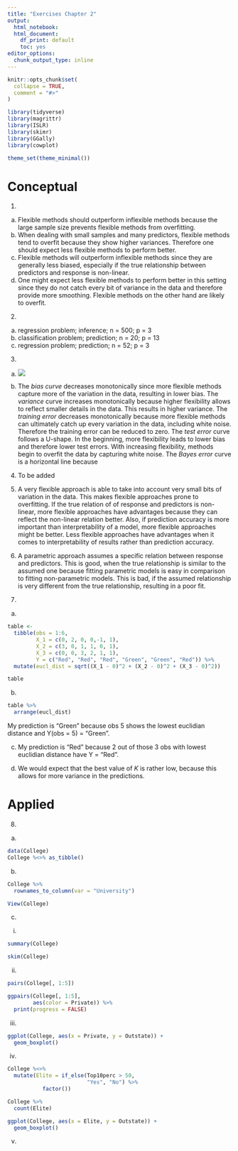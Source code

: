 ---
title: "Exercises Chapter 2"
output:
  html_notebook:
  html_document:
    df_print: default
    toc: yes
editor_options: 
  chunk_output_type: inline
---

```{r setup}
knitr::opts_chunk$set(
  collapse = TRUE,
  comment = "#>"
)

library(tidyverse)
library(magrittr)
library(ISLR)
library(skimr)
library(GGally)
library(cowplot)

theme_set(theme_minimal())
```

# Conceptual

(@)
(a) Flexible methods should outperform inflexible methods because the large sample size prevents flexible methods from overfitting.
(b) When dealing with small samples and many predictors, flexible methods tend to overfit because they show higher variances. Therefore one should expect less flexible methods to perform better.
(c) Flexible methods will outperform inflexible methods since they are generally less biased, especially if the true relationship between predictors and response is non-linear.
(d) One might expect less flexible methods to perform better in this setting since they do not catch every bit of variance in the data and therefore provide more smoothing. Flexible methods on the other hand are likely to overfit.
    
(@)
(a) regression problem; inference; n = 500; p = 3
(b) classification problem; prediction; n = 20; p = 13
(c) regression problem; prediction; n = 52; p = 3

(@)
(a) ![](images/2.4.3a.png)

(b) The _bias curve_ decreases monotonically since more flexible methods capture more of the variation in the data, resulting in lower bias. The _variance_ curve increases monotonically because higher flexibility allows to reflect smaller details in the data. This results in higher variance. The _training error_ decreases monotonically because more flexible methods can ultimately catch up every variation in the data, including white noise. Therefore the training error can be reduced to zero. The _test error_ curve follows a U-shape. In the beginning, more flexibility leads to lower bias and therefore lower test errors. With increasing flexibility, methods begin to overfit the data by capturing white noise. The _Bayes error_ curve is a horizontal line because

(@) To be added

(@) A very flexible approach is able to take into account very small bits of variation in the data. This makes flexible approaches prone to overfitting. If the true relation of of response and predictors is non-linear, more flexible approaches have advantages because they can reflect the non-linear relation better. Also, if prediction accuracy is more important than interpretability of a model, more flexible approaches might be better. Less flexible approaches have advantages when it comes to interpretability of results rather than prediction accuracy.

(@) A parametric approach assumes a specific relation between response and predictors. This is good, when the true relationship is similar to the assumed one because fitting parametric models is easy in comparison to fitting non-parametric models. This is bad, if the assumed relationship is very different from the true relationship, resulting in a poor fit.

(@) 
(a) 
```{r}
table <- 
  tibble(obs = 1:6,
         X_1 = c(0, 2, 0, 0,-1, 1),
         X_2 = c(3, 0, 1, 1, 0, 1),
         X_3 = c(0, 0, 3, 2, 1, 1),
         Y = c("Red", "Red", "Red", "Green", "Green", "Red")) %>% 
  mutate(eucl_dist = sqrt((X_1 - 0)^2 + (X_2 - 0)^2 + (X_3 - 0)^2))

table
```

(b) 
```{r}
table %>% 
  arrange(eucl_dist) 
```
My prediction is "Green" because obs 5 shows the lowest euclidian distance and Y(obs = 5) = "Green".

(c) My prediction is "Red" because 2 out of those 3 obs with lowest euclidian distance have Y = "Red".

(d) We would expect that the best value of _K_ is rather low, because this allows for more variance in the predictions.

# Applied
(@)
(a)
```{r}
data(College)
College %<>% as_tibble()
```
(b)
```{r}
College %>%
  rownames_to_column(var = "University")

View(College)
```

(c)

i.
```{r}
summary(College)

skim(College)
```

ii.
```{r}
pairs(College[, 1:5])

ggpairs(College[, 1:5],
        aes(color = Private)) %>% 
  print(progress = FALSE)
```

iii.
```{r}
ggplot(College, aes(x = Private, y = Outstate)) + 
  geom_boxplot()
```

iv.
```{r}
College %<>% 
  mutate(Elite = if_else(Top10perc > 50,
                         "Yes", "No") %>% 
           factor())

College %>% 
  count(Elite)

ggplot(College, aes(x = Elite, y = Outstate)) + 
  geom_boxplot()
```

v.
```{r}

```
